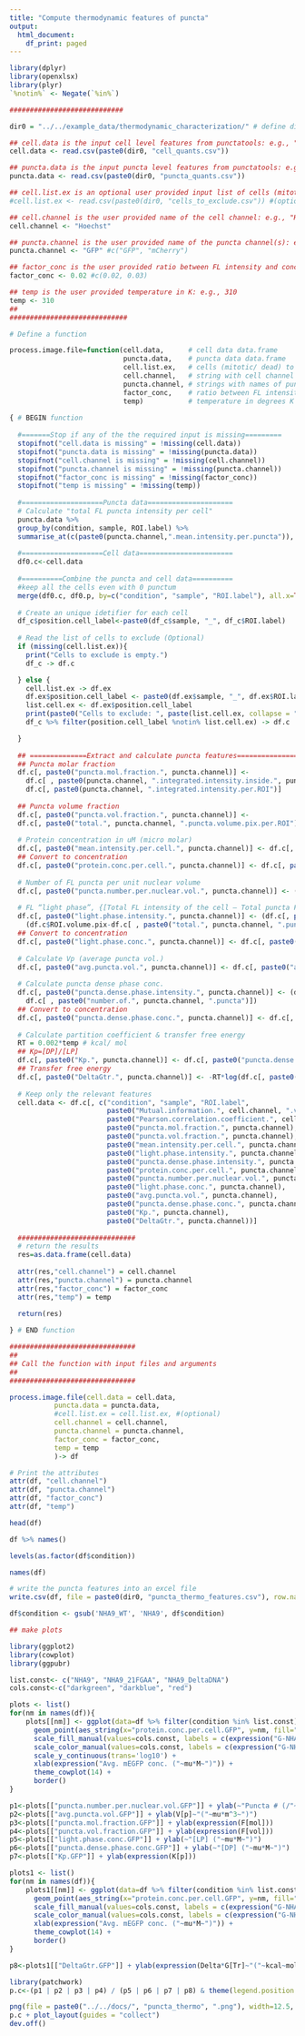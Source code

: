 ```yaml
---
title: "Compute thermodynamic features of puncta"
output:
  html_document:
    df_print: paged
---
```


```r
library(dplyr)
library(openxlsx)
library(plyr)
`%notin%` <- Negate(`%in%`)
```

```r
############################

dir0 = "../../example_data/thermodynamic_characterization/" # define directory for the input files

## cell.data is the input cell level features from punctatools: e.g., "cell_stat.csv" 
cell.data <- read.csv(paste0(dir0, "cell_quants.csv"))

## puncta.data is the input puncta level features from punctatools: e.g., "puncta_stat.csv"
puncta.data <- read.csv(paste0(dir0, "puncta_quants.csv")) 

## cell.list.ex is an optional user provided input list of cells (mitotic/ dead) to exclude: e.g., "cells_to_exclude.csv"
#cell.list.ex <- read.csv(paste0(dir0, "cells_to_exclude.csv")) #(optional)

## cell.channel is the user provided name of the cell channel: e.g., "Hoechst"
cell.channel <- "Hoechst" 

## puncta.channel is the user provided name of the puncta channel(s): e.g., "GFP" for single channel or c("GFP", "mCherry") for two puncta channels
puncta.channel <- "GFP" #c("GFP", "mCherry")

## factor_conc is the user provided ratio between FL intensity and concentration in uM from FL calibration: e.g., 0.02 for single channel "GFP" or c(0.02, 0.03) for two channel
factor_conc <- 0.02 #c(0.02, 0.03)

## temp is the user provided temperature in K: e.g., 310
temp <- 310
##
#############################
```

```r
# Define a function 

process.image.file=function(cell.data,      # cell data data.frame
                            puncta.data,    # puncta data data.frame
                            cell.list.ex,   # cells (mitotic/ dead) to exclude (optional)
                            cell.channel,   # string with cell channel
                            puncta.channel, # strings with names of puncta channels
                            factor_conc,    # ratio between FL intensity and concentration in uM
                            temp)           # temperature in degrees K
  
{ # BEGIN function
  
  #=======Stop if any of the the required input is missing=========
  stopifnot("cell.data is missing" = !missing(cell.data))
  stopifnot("puncta.data is missing" = !missing(puncta.data))
  stopifnot("cell.channel is missing" = !missing(cell.channel))
  stopifnot("puncta.channel is missing" = !missing(puncta.channel))
  stopifnot("factor_conc is missing" = !missing(factor_conc))
  stopifnot("temp is missing" = !missing(temp))
  
  #====================Puncta data=====================
  # Calculate "total FL puncta intensity per cell"
  puncta.data %>% 
  group_by(condition, sample, ROI.label) %>% 
  summarise_at(c(paste0(puncta.channel,".mean.intensity.per.puncta")), sum) -> df0.p
  
  #====================Cell data=======================
  df0.c<-cell.data
  
  #==========Combine the puncta and cell data==========
  #keep all the cells even with 0 punctum
  merge(df0.c, df0.p, by=c("condition", "sample", "ROI.label"), all.x=TRUE) -> df_c
  
  # Create an unique idetifier for each cell 
  df_c$position.cell_label<-paste0(df_c$sample, "_", df_c$ROI.label)
  
  # Read the list of cells to exclude (Optional)
  if (missing(cell.list.ex)){
    print("Cells to exclude is empty.")
    df_c -> df.c

  } else {
    cell.list.ex -> df.ex
    df.ex$position.cell_label <- paste0(df.ex$sample, "_", df.ex$ROI.label)
    list.cell.ex <- df.ex$position.cell_label
    print(paste0("Cells to exclude: ", paste(list.cell.ex, collapse = ", ")))
    df_c %>% filter(position.cell_label %notin% list.cell.ex) -> df.c

  }
 
  ## ==============Extract and calculate puncta features==========================================
  ## Puncta molar fraction
  df.c[, paste0("puncta.mol.fraction.", puncta.channel)] <- 
    df.c[ , paste0(puncta.channel, ".integrated.intensity.inside.", puncta.channel, ".puncta")]/ 
    df.c[, paste0(puncta.channel, ".integrated.intensity.per.ROI")]
  
  ## Puncta volume fraction
  df.c[, paste0("puncta.vol.fraction.", puncta.channel)] <- 
  df.c[, paste0("total.", puncta.channel, ".puncta.volume.pix.per.ROI")]/df.c[, "ROI.volume.pix"] 
  
  # Protein concentration in uM (micro molar)
  df.c[, paste0("mean.intensity.per.cell.", puncta.channel)] <- df.c[, paste0(puncta.channel,".mean.intensity.per.ROI")]
  ## Convert to concentration
  df.c[, paste0("protein.conc.per.cell.", puncta.channel)] <- df.c[, paste0(puncta.channel,".mean.intensity.per.ROI")]*factor_conc
  
  # Number of FL puncta per unit nuclear volume
  df.c[, paste0("puncta.number.per.nuclear.vol.", puncta.channel)] <- (df.c[, paste0("number.of.", puncta.channel, ".puncta")]/df.c$ROI.volume.um)*1000
  
  # FL “light phase”, {[Total FL intensity of the cell – Total puncta FL intensity of the same cell]/[nucleus volume – total volume of puncta per cell]}
  df.c[, paste0("light.phase.intensity.", puncta.channel)] <- (df.c[, paste0(puncta.channel, ".integrated.intensity.outside.", puncta.channel, ".puncta")]/
    (df.c$ROI.volume.pix-df.c[ , paste0("total.", puncta.channel, ".puncta.volume.pix.per.ROI")]))
  ## Convert to concentration
  df.c[, paste0("light.phase.conc.", puncta.channel)] <- df.c[, paste0("light.phase.intensity.", puncta.channel)]*factor_conc
  
  # Calculate Vp (average puncta vol.)
  df.c[, paste0("avg.puncta.vol.", puncta.channel)] <- df.c[, paste0("average.", puncta.channel, ".puncta.volume.um.per.ROI")]
  
  # Calculate puncta dense phase conc.
  df.c[, paste0("puncta.dense.phase.intensity.", puncta.channel)] <- (df.c[, paste0(puncta.channel, ".mean.intensity.per.puncta")]/
    df.c[ , paste0("number.of.", puncta.channel, ".puncta")])
  ## Convert to concentration
  df.c[, paste0("puncta.dense.phase.conc.", puncta.channel)] <- df.c[, paste0("puncta.dense.phase.intensity.", puncta.channel)]*factor_conc
  
  # Calculate partition coefficient & transfer free energy
  RT = 0.002*temp # kcal/ mol
  ## Kp=[DP]/[LP]
  df.c[, paste0("Kp.", puncta.channel)] <- df.c[, paste0("puncta.dense.phase.conc.", puncta.channel)]/df.c[, paste0("light.phase.conc.", puncta.channel)] 
  ## Transfer free energy
  df.c[, paste0("DeltaGtr.", puncta.channel)] <- -RT*log(df.c[, paste0("Kp.", puncta.channel)])
  
  # Keep only the relevant features
  cell.data <- df.c[, c("condition", "sample", "ROI.label", 
                        paste0("Mutual.information.", cell.channel, ".vs.", puncta.channel), 
                        paste0("Pearson.correlation.coefficient.", cell.channel, ".vs.", puncta.channel), 
                        paste0("puncta.mol.fraction.", puncta.channel),
                        paste0("puncta.vol.fraction.", puncta.channel),
                        paste0("mean.intensity.per.cell.", puncta.channel),
                        paste0("light.phase.intensity.", puncta.channel),
                        paste0("puncta.dense.phase.intensity.", puncta.channel),
                        paste0("protein.conc.per.cell.", puncta.channel), 
                        paste0("puncta.number.per.nuclear.vol.", puncta.channel), 
                        paste0("light.phase.conc.", puncta.channel), 
                        paste0("avg.puncta.vol.", puncta.channel), 
                        paste0("puncta.dense.phase.conc.", puncta.channel), 
                        paste0("Kp.", puncta.channel), 
                        paste0("DeltaGtr.", puncta.channel))] 
  
  #############################
  # return the results
  res=as.data.frame(cell.data)
  
  attr(res,"cell.channel") = cell.channel
  attr(res,"puncta.channel") = puncta.channel
  attr(res,"factor_conc") = factor_conc
  attr(res,"temp") = temp
  
  return(res)

} # END function
```


```r
###############################
##
## Call the function with input files and arguments
##
###############################

process.image.file(cell.data = cell.data,
           puncta.data = puncta.data,
           #cell.list.ex = cell.list.ex, #(optional)
           cell.channel = cell.channel,
           puncta.channel = puncta.channel, 
           factor_conc = factor_conc, 
           temp = temp
           )-> df 

# Print the attributes
attr(df, "cell.channel")
attr(df, "puncta.channel")
attr(df, "factor_conc")
attr(df, "temp")
```

```r
head(df)
```


```r
df %>% names()
```


```r
levels(as.factor(df$condition))
```


```r
names(df)
```


```r
# write the puncta features into an excel file
write.csv(df, file = paste0(dir0, "puncta_thermo_features.csv"), row.names=FALSE)
```


```r
df$condition <- gsub('NHA9_WT', 'NHA9', df$condition)
```


```r
## make plots

library(ggplot2)
library(cowplot)
library(ggpubr)

list.const<- c("NHA9", "NHA9_21FGAA", "NHA9_DeltaDNA") 
cols.const<-c("darkgreen", "darkblue", "red") 

plots <- list()
for(nm in names(df)){
    plots[[nm]] <- ggplot(data=df %>% filter(condition %in% list.const)) + 
      geom_point(aes_string(x="protein.conc.per.cell.GFP", y=nm, fill="condition", color="condition"), alpha=0.5, size=1.) +
      scale_fill_manual(values=cols.const, labels = c(expression("G-NHA9"), expression("G-NHA9-21FGAA"), expression("G-NHA9-"*Delta*"DNA"))) +
      scale_color_manual(values=cols.const, labels = c(expression("G-NHA9"), expression("G-NHA9-21FGAA"), expression("G-NHA9-"*Delta*"DNA"))) +
      scale_y_continuous(trans='log10') +
      xlab(expression("Avg. mEGFP conc. ("~mu*M~")")) +
      theme_cowplot(14) +
      border()
}

p1<-plots[["puncta.number.per.nuclear.vol.GFP"]] + ylab(~"Puncta # (/"~10^3~mu*m^3~")")
p2<-plots[["avg.puncta.vol.GFP"]] + ylab(V[p]~"("~mu*m^3~")")
p3<-plots[["puncta.mol.fraction.GFP"]] + ylab(expression(F[mol]))
p4<-plots[["puncta.vol.fraction.GFP"]] + ylab(expression(F[vol]))
p5<-plots[["light.phase.conc.GFP"]] + ylab(~"[LP] ("~mu*M~")")
p6<-plots[["puncta.dense.phase.conc.GFP"]] + ylab(~"[DP] ("~mu*M~")")
p7<-plots[["Kp.GFP"]] + ylab(expression(K[p]))
```


```r
plots1 <- list()
for(nm in names(df)){
    plots1[[nm]] <- ggplot(data=df %>% filter(condition %in% list.const)) + 
      geom_point(aes_string(x="protein.conc.per.cell.GFP", y=nm, fill="condition", color="condition"), alpha=0.5, size=1.) +
      scale_fill_manual(values=cols.const, labels = c(expression("G-NHA9"), expression("G-NHA9-21FGAA"), expression("G-NHA9-"*Delta*"DNA"))) +
      scale_color_manual(values=cols.const, labels = c(expression("G-NHA9"), expression("G-NHA9-21FGAA"), expression("G-NHA9-"*Delta*"DNA"))) +
      xlab(expression("Avg. mEGFP conc. ("~mu*M~")")) +
      theme_cowplot(14) +
      border()
}

p8<-plots1[["DeltaGtr.GFP"]] + ylab(expression(Delta*G[Tr]~"("~kcal~mol^{-1}~")"))
```


```r
library(patchwork)
p.c<-(p1 | p2 | p3 | p4) / (p5 | p6 | p7 | p8) & theme(legend.position = "bottom")

png(file = paste0("../../docs/", "puncta_thermo", ".png"), width=12.5, height=6, units="in", res=300)
p.c + plot_layout(guides = "collect") 
dev.off()
```




